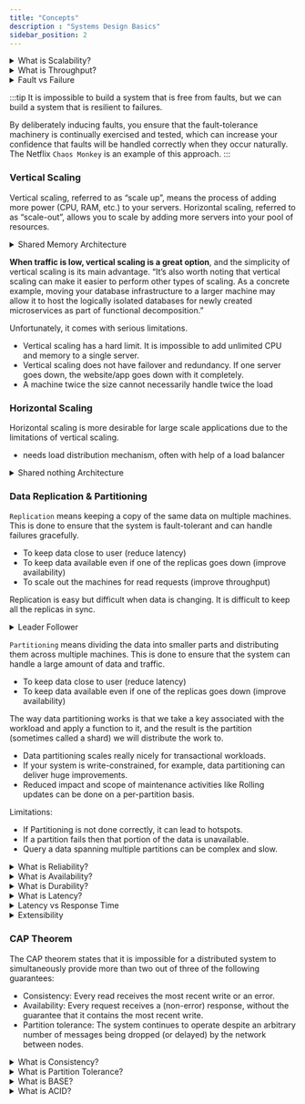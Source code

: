 ```yaml
---
title: "Concepts"
description : "Systems Design Basics"
sidebar_position: 2
---
```


<details>
    <summary>What is Scalability?</summary>
    - Scalability is the ability of a system to handle increased load by adding resources to the system.
    - A system that scales well will be able to maintain or even increase its level of performance or service even as it
    gets larger.
    - Scalability can be measured in terms of latency or throughput.
    - Latency is the time taken to respond to a request.
    - Throughput is the number of requests a system can handle per second.
</details>

<details>
    <summary>What is Throughput?</summary>
    - Throughput is the number of requests a system can handle per second, usually measured in requests per second.
    - Throughput is affected by the number of requests the server is handling at a given time.
    - Throughput is also affected by the size of the requests.
    - Throughput is also affected by the size of the responses.
</details>

<details>
    <summary>Fault vs Failure</summary>
    - Fault is when a component of a system deviates from its spec.
    - Failure is when the system as a whole stops providing service
</details>

:::tip
It is impossible to build a system that is free from faults, but we can build a system that is resilient to failures.

By deliberately inducing faults, you ensure that the fault-tolerance machinery is continually exercised and tested,
which can increase your confidence that faults will be handled correctly when they occur naturally.
The Netflix `Chaos Monkey` is an example of this approach.
:::

### Vertical Scaling
Vertical scaling, referred to as “scale up”, means the process of adding more power (CPU, RAM, etc.) to your servers.
Horizontal scaling, referred to as “scale-out”, allows you to scale by adding more servers into your pool of resources.

<details>
    <summary>Shared Memory Architecture</summary>

    Many CPUs, many RAM chips, and many disks can be joined together under one operating system, and
    a fast interconnect allows any CPU to access any part of the memory or disk. In this
    kind of shared-memory architecture, all the components can be treated as a single
    machine

    The problem with a shared-memory approach is that the cost grows faster than linearly:
    a machine with twice as many CPUs, twice as much RAM, and twice as much
    disk capacity as another typically costs significantly more than twice
</details>

**When traffic is low, vertical scaling is a great option**, and the simplicity of vertical scaling is its main advantage.
“It’s also worth noting that vertical scaling can make it easier to perform other types of scaling. As a concrete example, moving your database infrastructure to a larger machine may allow it to host the logically isolated databases for newly created microservices as part of functional decomposition.”

Unfortunately, it comes with serious limitations.
- Vertical scaling has a hard limit. It is impossible to add unlimited CPU and memory to a single server.
- Vertical scaling does not have failover and redundancy. If one server goes down, the website/app goes down with it completely.
- A machine twice the size cannot necessarily handle twice the load

### Horizontal Scaling
Horizontal scaling is more desirable for large scale applications due to the limitations of vertical scaling.
- needs load distribution mechanism, often with help of a load balancer

<details>
    <summary>Shared nothing Architecture</summary>

    In this each machine or virtual machine is called `node` and are joined together at software level using
    conventional network. Each node has its own memory and disk, and there is no shared memory or disk.

    These nodes are independent and do not share memory or disk, and communicate with each other using messages.
    This distributed network of nodes is called a `cluster` and required most caution from the developer to ensure
    that the system is fault-tolerant and can handle failures gracefully.
</details>

### Data Replication & Partitioning
`Replication` means keeping a copy of the same data on multiple machines.
This is done to ensure that the system is fault-tolerant and can handle failures gracefully.
- To keep data close to user (reduce latency)
- To keep data available even if one of the replicas goes down (improve availability)
- To scale out the machines for read requests (improve throughput)

Replication is easy but difficult when data is changing. It is difficult to keep all the replicas in sync.

<details>
    <summary>Leader Follower</summary>
    - One of the replicas is designated as the leader and the rest are followers.
    All write requests go to the leader and the leader replicates the changes to the followers.
    - All other nodes are called followers and they replicate the changes made by the leader by taking its log.
    - If the leader goes down, one of the followers is elected as the new leader.
</details>


`Partitioning` means dividing the data into smaller parts and distributing them across multiple machines.
This is done to ensure that the system can handle a large amount of data and traffic.
- To keep data close to user (reduce latency)
- To keep data available even if one of the replicas goes down (improve availability)

The way data partitioning works is that we take a key associated with the workload and apply a function to it, and the result is the partition (sometimes called a shard) we will distribute the work to.

- Data partitioning scales really nicely for transactional workloads.
- If your system is write-constrained, for example, data partitioning can deliver huge improvements.
- Reduced impact and scope of maintenance activities like Rolling updates can be done on a per-partition basis.


Limitations:
- If Partitioning is not done correctly, it can lead to hotspots.
- If a partition fails then that portion of the data is unavailable.
- Query a data spanning multiple partitions can be complex and slow.


<details>
    <summary>What is Reliability?</summary>
    - Reliability is the probability that a system will fail in a given period.
    - An often quoted reliability standard is the "five nines" (99.999 percent) reliability. This allows for 5.26
    minutes of downtime per year.
    - A Distributed system will be considered reliable it it is able to provide the same service even if one or more of
    its components fail.
    - Any failing node can be replaced with a new node without affecting the service.
</details>

<details>
    <summary>What is Availability?</summary>
    - Availability is the time a system remains operational to perform its required function in a specific period.
    - Availability is usually measured as a percentage of uptime in a given year.
    - Availability = uptime / (uptime + downtime)
    - A system that is highly available will be able to provide service even if one or more of its components fail.
    - Any failing node can be replaced with a new node without affecting the service.
</details>

<details>
    <summary>What is Durability?</summary>
    - Durability is the ability of a system to recover from component failures and continue to function.
    - Durability is usually measured as the mean time to failure (MTTF) or mean time between failures (MTBF).
    - Durability is usually measured in years.
    - A system that is highly durable will be able to recover from component failures and continue to function.
    - Any failing node can be replaced with a new node without affecting the service.
</details>


<details>
    <summary>What is Latency?</summary>
    - Latency is the time taken for a request to travel from the client to the server and back, usually measured in
    milliseconds.
    - Latency is affected by the distance between the client and the server.
    - Latency is also affected by the number of hops between the client and the server.
    - Latency is also affected by the number of requests the server is handling at a given time.
    - Latency is also affected by the size of the requests.
    - Latency is also affected by the size of the responses.
</details>
<details>
    <summary>Latency vs Response Time</summary>
    - Response time is the time taken to respond to a request.
    - Latency is the time request waiting to be handled - during which it was latent.
</details>

<details>
    <summary>Extensibility</summary>
    - A good design should be extensible, i.e. it should be designed in a way that it can accommodate future
    requirements without changing the existing code.
    - It should be open for extension but closed for modification.
</details>

### CAP Theorem
The CAP theorem states that it is impossible for a distributed system to simultaneously provide more than two out of three of the following guarantees:
- Consistency: Every read receives the most recent write or an error.
- Availability: Every request receives a (non-error) response, without the guarantee that it contains the most recent write.
- Partition tolerance: The system continues to operate despite an arbitrary number of messages being dropped (or delayed) by the network between nodes.

<details>
    <summary>What is Consistency?</summary>
    - Consistency is the guarantee that all nodes in a distributed system will have the same data at the same time.
    - Consistency is usually measured as the time it takes for the data to be replicated across all nodes.
    - Consistency is usually measured in milliseconds.
    - A system that is highly consistent will have the same data across all nodes at the same time.
</details>

<details>
    <summary>What is Partition Tolerance?</summary>
    - Partition Tolerance is the ability of a system to continue to function even if the network is partitioned.
    - A system that is highly partition tolerant will continue to function even if the network is partitioned.
</details>

<details>
    <summary>What is BASE?</summary>
    - BASE is an acronym for Basically Available, Soft state, Eventual consistency.
    - BASE is a set of principles that inform how distributed systems should be designed.
    - BASE is an alternative to ACID.
    - BASE is used to describe the properties of many NoSQL databases.
</details>

<details>
    <summary>What is ACID?</summary>
    - ACID is an acronym for Atomicity, Consistency, Isolation, Durability.
    - ACID is a set of principles that inform how distributed systems should be designed.
    - ACID is used to describe the properties of many SQL databases.
</details>

